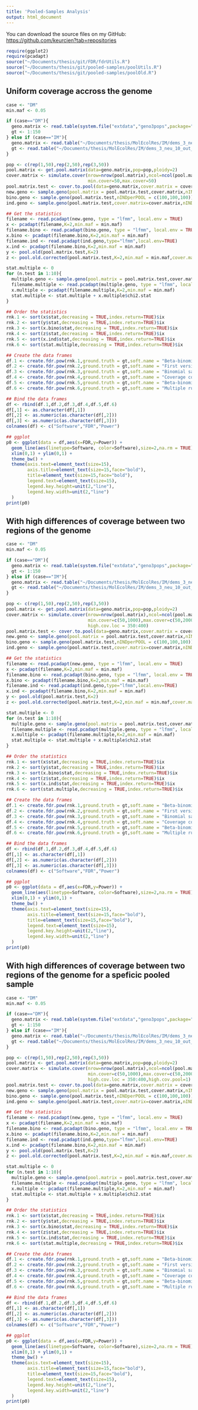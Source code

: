 ```yaml
---
title: 'Pooled-Samples Analysis'
output: html_document
---
```


You can download the source files on my GitHub: [https://github.com/keurcien?tab=repositories](https://github.com/keurcien?tab=repositories)

```r
require(ggplot2)
require(pcadapt)
source("~/Documents/thesis/git/FDR/fdrUtils.R")
source("~/Documents/thesis/git/pooled-samples/poolUtils.R")
source("~/Documents/thesis/git/pooled-samples/poolOld.R")
```

## Uniform coverage accross the genome
```r
case <- "DM"
min.maf <- 0.05

if (case=="DM"){
  geno.matrix <- read.table(system.file("extdata","geno3pops",package="pcadapt"))
  gt <- 1:150
} else if (case=="IM"){
  geno.matrix <- read.table("~/Documents/thesis/MolEcolRes/IM/dems_3_neu_10_out_001_n150_p1000")
  gt <- read.table("~/Documents/thesis/MolEcolRes/IM/dems_3_neu_10_out_001_n150_p1000.gt")$V1
}

pop <- c(rep(1,50),rep(2,50),rep(3,50))
pool.matrix <- get.pool.matrix(data=geno.matrix,pop=pop,ploidy=2)
cover.matrix <- simulate.cover(nrow=nrow(pool.matrix),ncol=ncol(pool.matrix),
                               min.cover=50,max.cover=50)
pool.matrix.test <- cover.to.pool(data=geno.matrix,cover.matrix = cover.matrix,pop = pop)
new.geno <- sample.geno(pool.matrix = pool.matrix.test,cover.matrix,nINDperPOOL = c(100,100,100))
bino.geno <- sample.geno(pool.matrix.test,nINDperPOOL = c(100,100,100))
ind.geno <- sample.geno(pool.matrix.test,cover.matrix=cover.matrix,nINDperPOOL = c(100,100,100),method = "per.ind")

## Get the statistics
filename <- read.pcadapt(new.geno, type = "lfmm", local.env = TRUE)
x <- pcadapt(filename,K=2,min.maf = min.maf)
filename.bino <- read.pcadapt(bino.geno, type = "lfmm", local.env = TRUE)
x.bino <- pcadapt(filename.bino,K=2,min.maf = min.maf)
filename.ind <- read.pcadapt(ind.geno,type="lfmm",local.env=TRUE)
x.ind <- pcadapt(filename.bino,K=2,min.maf = min.maf)
y <- pool.old(pool.matrix.test,K=2)
z <- pool.old.corrected(pool.matrix.test,K=2,min.maf = min.maf,cover.matrix = cover.matrix)

stat.multiple <- 0
for (n.test in 1:10){
  multiple.geno <- sample.geno(pool.matrix = pool.matrix.test,cover.matrix,nINDperPOOL = c(20,20,20))
  filename.multiple <- read.pcadapt(multiple.geno, type = "lfmm", local.env = TRUE)
  x.multiple <- pcadapt(filename.multiple,K=2,min.maf = min.maf)
  stat.multiple <- stat.multiple + x.multiple$chi2.stat
}

## Order the statistics
rnk.1 <- sort(x$stat,decreasing = TRUE,index.return=TRUE)$ix
rnk.2 <- sort(y$stat,decreasing = TRUE,index.return=TRUE)$ix
rnk.3 <- sort(x.bino$stat,decreasing = TRUE,index.return=TRUE)$ix
rnk.4 <- sort(z$stat,decreasing = TRUE,index.return=TRUE)$ix
rnk.5 <- sort(x.ind$stat,decreasing = TRUE,index.return=TRUE)$ix
rnk.6 <- sort(stat.multiple,decreasing = TRUE,index.return=TRUE)$ix

## Create the data frames
df.1 <- create.fdr.pow(rnk.1,ground.truth = gt,soft.name = "Beta-binomial sampling",smooth = TRUE)
df.2 <- create.fdr.pow(rnk.2,ground.truth = gt,soft.name = "First version",smooth = TRUE)
df.3 <- create.fdr.pow(rnk.3,ground.truth = gt,soft.name = "Binomial sampling",smooth = TRUE)
df.4 <- create.fdr.pow(rnk.4,ground.truth = gt,soft.name = "Coverage correction",smooth = TRUE)
df.5 <- create.fdr.pow(rnk.5,ground.truth = gt,soft.name = "Beta-binomial per individual",smooth = TRUE)
df.6 <- create.fdr.pow(rnk.6,ground.truth = gt,soft.name = "Multiple runs",smooth = TRUE)

## Bind the data frames
df <- rbind(df.1,df.2,df.3,df.4,df.5,df.6)
df[,1] <- as.character(df[,1])
df[,2] <- as.numeric(as.character(df[,2]))
df[,3] <- as.numeric(as.character(df[,3]))
colnames(df) <- c("Software","FDR","Power")
```

```r
## ggplot
p0 <- ggplot(data = df,aes(x=FDR,y=Power)) + 
  geom_line(aes(linetype=Software, color=Software),size=2,na.rm = TRUE) +
  xlim(0,1) + ylim(0,1) +
  theme_bw() +
  theme(axis.text=element_text(size=15),
        axis.title=element_text(size=15,face="bold"),
        title=element_text(size=15,face="bold"),
        legend.text=element_text(size=15),
        legend.key.height=unit(2,"line"),
        legend.key.width=unit(2,"line")
  )
print(p0)
```

## With high differences of coverage between two regions of the genome
```r
case <- "DM"
min.maf <- 0.05

if (case=="DM"){
  geno.matrix <- read.table(system.file("extdata","geno3pops",package="pcadapt"))
  gt <- 1:150
} else if (case=="IM"){
  geno.matrix <- read.table("~/Documents/thesis/MolEcolRes/IM/dems_3_neu_10_out_001_n150_p1000")
  gt <- read.table("~/Documents/thesis/MolEcolRes/IM/dems_3_neu_10_out_001_n150_p1000.gt")$V1
}

pop <- c(rep(1,50),rep(2,50),rep(3,50))
pool.matrix <- get.pool.matrix(data=geno.matrix,pop=pop,ploidy=2)
cover.matrix <- simulate.cover(nrow=nrow(pool.matrix),ncol=ncol(pool.matrix),
                               min.cover=c(50,1000),max.cover=c(50,2000),
                               high.cov.loc = 350:400)
pool.matrix.test <- cover.to.pool(data=geno.matrix,cover.matrix = cover.matrix,pop = pop)
new.geno <- sample.geno(pool.matrix = pool.matrix.test,cover.matrix,nINDperPOOL = c(100,100,100))
bino.geno <- sample.geno(pool.matrix.test,nINDperPOOL = c(100,100,100))
ind.geno <- sample.geno(pool.matrix.test,cover.matrix=cover.matrix,nINDperPOOL = c(100,100,100),method = "per.ind")

## Get the statistics
filename <- read.pcadapt(new.geno, type = "lfmm", local.env = TRUE)
x <- pcadapt(filename,K=2,min.maf = min.maf)
filename.bino <- read.pcadapt(bino.geno, type = "lfmm", local.env = TRUE)
x.bino <- pcadapt(filename.bino,K=2,min.maf = min.maf)
filename.ind <- read.pcadapt(ind.geno,type="lfmm",local.env=TRUE)
x.ind <- pcadapt(filename.bino,K=2,min.maf = min.maf)
y <- pool.old(pool.matrix.test,K=2)
z <- pool.old.corrected(pool.matrix.test,K=2,min.maf = min.maf,cover.matrix = cover.matrix)

stat.multiple <- 0
for (n.test in 1:10){
  multiple.geno <- sample.geno(pool.matrix = pool.matrix.test,cover.matrix,nINDperPOOL = c(20,20,20))
  filename.multiple <- read.pcadapt(multiple.geno, type = "lfmm", local.env = TRUE)
  x.multiple <- pcadapt(filename.multiple,K=2,min.maf = min.maf)
  stat.multiple <- stat.multiple + x.multiple$chi2.stat
}

## Order the statistics
rnk.1 <- sort(x$stat,decreasing = TRUE,index.return=TRUE)$ix
rnk.2 <- sort(y$stat,decreasing = TRUE,index.return=TRUE)$ix
rnk.3 <- sort(x.bino$stat,decreasing = TRUE,index.return=TRUE)$ix
rnk.4 <- sort(z$stat,decreasing = TRUE,index.return=TRUE)$ix
rnk.5 <- sort(x.ind$stat,decreasing = TRUE,index.return=TRUE)$ix
rnk.6 <- sort(stat.multiple,decreasing = TRUE,index.return=TRUE)$ix

## Create the data frames
df.1 <- create.fdr.pow(rnk.1,ground.truth = gt,soft.name = "Beta-binomial sampling",smooth = TRUE)
df.2 <- create.fdr.pow(rnk.2,ground.truth = gt,soft.name = "First version",smooth = TRUE)
df.3 <- create.fdr.pow(rnk.3,ground.truth = gt,soft.name = "Binomial sampling",smooth = TRUE)
df.4 <- create.fdr.pow(rnk.4,ground.truth = gt,soft.name = "Coverage correction",smooth = TRUE)
df.5 <- create.fdr.pow(rnk.5,ground.truth = gt,soft.name = "Beta-binomial per individual",smooth = TRUE)
df.6 <- create.fdr.pow(rnk.6,ground.truth = gt,soft.name = "Multiple runs",smooth = TRUE)

## Bind the data frames
df <- rbind(df.1,df.2,df.3,df.4,df.5,df.6)
df[,1] <- as.character(df[,1])
df[,2] <- as.numeric(as.character(df[,2]))
df[,3] <- as.numeric(as.character(df[,3]))
colnames(df) <- c("Software","FDR","Power")
```

```r
## ggplot
p0 <- ggplot(data = df,aes(x=FDR,y=Power)) + 
  geom_line(aes(linetype=Software, color=Software),size=2,na.rm = TRUE) +
  xlim(0,1) + ylim(0,1) +
  theme_bw() +
  theme(axis.text=element_text(size=15),
        axis.title=element_text(size=15,face="bold"),
        title=element_text(size=15,face="bold"),
        legend.text=element_text(size=15),
        legend.key.height=unit(2,"line"),
        legend.key.width=unit(2,"line")
  )
print(p0)
```


## With high differences of coverage between two regions of the genome for a speficic pooled sample
```r
case <- "DM"
min.maf <- 0.05

if (case=="DM"){
  geno.matrix <- read.table(system.file("extdata","geno3pops",package="pcadapt"))
  gt <- 1:150
} else if (case=="IM"){
  geno.matrix <- read.table("~/Documents/thesis/MolEcolRes/IM/dems_3_neu_10_out_001_n150_p1000")
  gt <- read.table("~/Documents/thesis/MolEcolRes/IM/dems_3_neu_10_out_001_n150_p1000.gt")$V1
}

pop <- c(rep(1,50),rep(2,50),rep(3,50))
pool.matrix <- get.pool.matrix(data=geno.matrix,pop=pop,ploidy=2)
cover.matrix <- simulate.cover(nrow=nrow(pool.matrix),ncol=ncol(pool.matrix),
                               min.cover=c(50,1000),max.cover=c(50,2000),
                               high.cov.loc = 350:400,high.cov.pool=1)
pool.matrix.test <- cover.to.pool(data=geno.matrix,cover.matrix = cover.matrix,pop = pop)
new.geno <- sample.geno(pool.matrix = pool.matrix.test,cover.matrix,nINDperPOOL = c(100,100,100))
bino.geno <- sample.geno(pool.matrix.test,nINDperPOOL = c(100,100,100))
ind.geno <- sample.geno(pool.matrix.test,cover.matrix=cover.matrix,nINDperPOOL = c(100,100,100),method = "per.ind")

## Get the statistics
filename <- read.pcadapt(new.geno, type = "lfmm", local.env = TRUE)
x <- pcadapt(filename,K=2,min.maf = min.maf)
filename.bino <- read.pcadapt(bino.geno, type = "lfmm", local.env = TRUE)
x.bino <- pcadapt(filename.bino,K=2,min.maf = min.maf)
filename.ind <- read.pcadapt(ind.geno,type="lfmm",local.env=TRUE)
x.ind <- pcadapt(filename.bino,K=2,min.maf = min.maf)
y <- pool.old(pool.matrix.test,K=2)
z <- pool.old.corrected(pool.matrix.test,K=2,min.maf = min.maf,cover.matrix = cover.matrix)

stat.multiple <- 0
for (n.test in 1:10){
  multiple.geno <- sample.geno(pool.matrix = pool.matrix.test,cover.matrix,nINDperPOOL = c(20,20,20))
  filename.multiple <- read.pcadapt(multiple.geno, type = "lfmm", local.env = TRUE)
  x.multiple <- pcadapt(filename.multiple,K=2,min.maf = min.maf)
  stat.multiple <- stat.multiple + x.multiple$chi2.stat
}

## Order the statistics
rnk.1 <- sort(x$stat,decreasing = TRUE,index.return=TRUE)$ix
rnk.2 <- sort(y$stat,decreasing = TRUE,index.return=TRUE)$ix
rnk.3 <- sort(x.bino$stat,decreasing = TRUE,index.return=TRUE)$ix
rnk.4 <- sort(z$stat,decreasing = TRUE,index.return=TRUE)$ix
rnk.5 <- sort(x.ind$stat,decreasing = TRUE,index.return=TRUE)$ix
rnk.6 <- sort(stat.multiple,decreasing = TRUE,index.return=TRUE)$ix

## Create the data frames
df.1 <- create.fdr.pow(rnk.1,ground.truth = gt,soft.name = "Beta-binomial sampling",smooth = TRUE)
df.2 <- create.fdr.pow(rnk.2,ground.truth = gt,soft.name = "First version",smooth = TRUE)
df.3 <- create.fdr.pow(rnk.3,ground.truth = gt,soft.name = "Binomial sampling",smooth = TRUE)
df.4 <- create.fdr.pow(rnk.4,ground.truth = gt,soft.name = "Coverage correction",smooth = TRUE)
df.5 <- create.fdr.pow(rnk.5,ground.truth = gt,soft.name = "Beta-binomial per individual",smooth = TRUE)
df.6 <- create.fdr.pow(rnk.6,ground.truth = gt,soft.name = "Multiple runs",smooth = TRUE)

## Bind the data frames
df <- rbind(df.1,df.2,df.3,df.4,df.5,df.6)
df[,1] <- as.character(df[,1])
df[,2] <- as.numeric(as.character(df[,2]))
df[,3] <- as.numeric(as.character(df[,3]))
colnames(df) <- c("Software","FDR","Power")
```

```r
## ggplot
p0 <- ggplot(data = df,aes(x=FDR,y=Power)) + 
  geom_line(aes(linetype=Software, color=Software),size=2,na.rm = TRUE) +
  xlim(0,1) + ylim(0,1) +
  theme_bw() +
  theme(axis.text=element_text(size=15),
        axis.title=element_text(size=15,face="bold"),
        title=element_text(size=15,face="bold"),
        legend.text=element_text(size=15),
        legend.key.height=unit(2,"line"),
        legend.key.width=unit(2,"line")
  )
print(p0)
```

